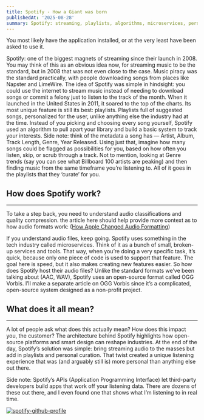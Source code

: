 ```yaml
---
title: Spotify - How a Giant was born
publishedAt: '2025-08-28'
summary: Spotify: streaming, playlists, algorithms, microservices, personalization.
---
```


You most likely have the application installed, or at the very least have been asked to use it.

Spotify: one of the biggest magnets of streaming since their launch in 2008. You may think of this as an obvious idea now, for streaming music to be the standard, but in 2008 that was not even close to the case. Music piracy was the standard practically, with people downloading songs from places like Napster and LimeWire.
The idea of Spotify was simple in hindsight: you could use the internet to stream music instead of needing to download songs or commit a felony just to listen to the track of the month.
When it launched in the United States in 2011, it soared to the top of the charts. Its most unique feature is still its best: playlists. Playlists full of suggested songs, personalized for the user, unlike anything else the industry had at the time. Instead of you picking and choosing every song yourself, Spotify used an algorithm to pull apart your library and build a basic system to track your interests.
Side note: think of the metadata a song has — Artist, Album, Track Length, Genre, Year Released. Using just that, imagine how many songs could be flagged as possibilities for you, based on how often you listen, skip, or scrub through a track. Not to mention, looking at Genre trends (say you can see what Billboard 100 artists are peaking) and then finding music from the same timeframe you’re listening to. All of it goes in the playlists that they ‘curate’ for you.
 
## How does Spotify work?
---
To take a step back, you need to understand audio classifications and quality compression. the article here should help provide more context as to how audio formats work: ([How Apple Changed Audio Formatting](./audio-formats))


If you understand audio files, keep going. Spotify uses something in the tech industry called microservices. Think of it as a bunch of small, broken-up services and tools. That way, when you’re doing a very specific task, it’s quick, because only one piece of code is used to support that feature. The goal here is speed, but it also makes creating new features easier.
So how does Spotify host their audio files? Unlike the standard formats we’ve been talking about (AAC, WAV), Spotify uses an open-source format called OGG Vorbis. I’ll make a separate article on OGG Vorbis since it’s a complicated, open-source system designed as a non-profit project.

## What does it all mean?
---
A lot of people ask what does this actually mean? How does this impact you, the customer?
The architecture behind Spotify highlights how open-source platforms and smart design can reshape industries. At the end of the day, Spotify’s solution was simple: bring streaming audio to the masses but add in playlists and personal curation. That twist created a unique listening experience that was (and arguably still is) more personal than anything else out there.


Side note: Spotify’s APIs (Application Programming Interface) let third-party developers build apps that work off your listening data. There are dozens of these out there, and I even found one that shows what I’m listening to in real time.

[![spotify-github-profile](https://spotify-github-profile.kittinanx.com/api/view?uid=keshavrs&cover_image=true&theme=novatorem&show_offline=false&background_color=121212&interchange=false&bar_color=53b14f&bar_color_cover=false)](https://spotify-github-profile.kittinanx.com/api/view?uid=keshavrs&redirect=true)